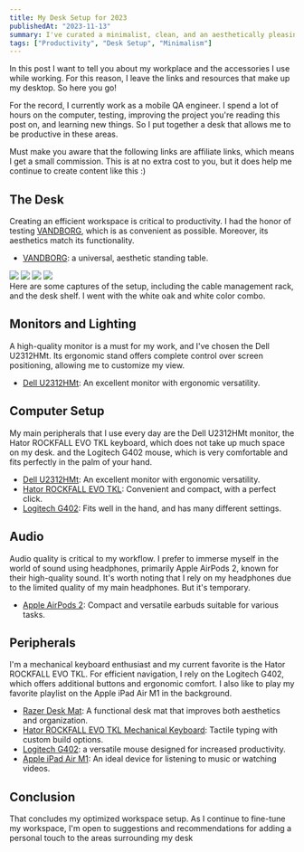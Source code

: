 ```yaml
---
title: My Desk Setup for 2023
publishedAt: "2023-11-13"
summary: I've curated a minimalist, clean, and an aesthetically pleasing workspace to maximize my productivity.
tags: ["Productivity", "Desk Setup", "Minimalism"]
---
```


In this post I want to tell you about my workplace and the accessories I use while working. For this reason, I leave the links and resources that make up my desktop. So here you go!

For the record, I currently work as a mobile QA engineer. I spend a lot of hours on the computer, testing, improving the project you're reading this post on, and learning new things. So I put together a desk that allows me to be productive in these areas.


<Alert>
  Must make you aware that the following links are affiliate links, which
  means I get a small commission. This is at no extra cost to you, but it does
  help me continue to create content like this :)
</Alert>

## The Desk

Creating an efficient workspace is critical to productivity. I had the honor of testing [VANDBORG](https://jysk.ua/ofis/stil-kompyuterniy/stil-pysmovyy-vandborg-60kh120-dub/chorn), which is as convenient as possible. Moreover, its aesthetics match its functionality.


- [VANDBORG](https://jysk.ua/ofis/stil-kompyuterniy/stil-pysmovyy-vandborg-60kh120-dub/chorn): a universal, aesthetic standing table.

<div className="grid grid-cols-2 grid-rows-2 gap-1 rounded-lg overflow-clip">
  <Image width={600} height={400} src="/blog/desk/DSC00166.jpg" reset />
  <Image width={600} height={400} src="/blog/desk/DSC00150.jpg" reset />
  <Image width={600} height={400} src="/blog/desk/DSC00160.jpg" reset />
  <Image width={600} height={400} src="/blog/desk/DSC_3253.jpg" reset />
</div>

<figcaption>
  Here are some captures of the setup, including the cable management rack, and
  the desk shelf. I went with the white oak and white color combo.
</figcaption>

## Monitors and Lighting

A high-quality monitor is a must for my work, and I've chosen the Dell U2312HMt. Its ergonomic stand offers complete control over screen positioning, allowing me to customize my view.

- [Dell U2312HMt](https://www.amazon.com/Dell-UltraSharp-U2312HM-IPS-Monitor/dp/B005LN1JEC): An excellent monitor with ergonomic versatility.

## Computer Setup

My main peripherals that I use every day are the Dell U2312HMt monitor, the Hator ROCKFALL EVO TKL keyboard, which does not take up much space on my desk. and the Logitech G402 mouse, which is very comfortable and fits perfectly in the palm of your hand.

- [Dell U2312HMt](https://www.amazon.com/Dell-UltraSharp-U2312HM-IPS-Monitor/dp/B005LN1JEC): An excellent monitor with ergonomic versatility.
- [Hator ROCKFALL EVO TKL](https://hator.gg/ua/keyboards/rockfall-evo-tkl/): Convenient and compact, with a perfect click.
- [Logitech G402](https://rozetka.com.ua/ua/logitech_g402_hyperion_fury/p1228365/): Fits well in the hand, and has many different settings.

## Audio

Audio quality is critical to my workflow. I prefer to immerse myself in the world of sound using headphones, primarily Apple AirPods 2, known for their high-quality sound. It's worth noting that I rely on my headphones due to the limited quality of my main headphones. But it's temporary.

- [Apple AirPods 2](https://jabko.ua/apple-airpods/naushniki-apple-airpods/naushniki-apple-airpods--mv7n2-?utm_source=google&utm_campaign=Promodo_PMax_AirPods&utm_content=cid|18136372947|AirPods&utm_term=&utm_medium=cpc&gclid=Cj0KCQiA3uGqBhDdARIsAFeJ5r1mLrxxdWWaSC-9BZbMFDW4D4CDKa9EjyCw6wdZLYaqKKpSs1YHiPkaAptTEALw_wcB): Compact and versatile earbuds suitable for various tasks.

## Peripherals

I'm a mechanical keyboard enthusiast and my current favorite is the Hator ROCKFALL EVO TKL. For efficient navigation, I rely on the Logitech G402, which offers additional buttons and ergonomic comfort. I also like to play my favorite playlist on the Apple iPad Air M1 in the background.

- [Razer Desk Mat](https://www.razer.com/gaming-mouse-mats/razer-pro-glide/RZ02-03331500-R3U1): A functional desk mat that improves both aesthetics and organization.
- [Hator ROCKFALL EVO TKL Mechanical Keyboard](https://hator.gg/ua/keyboards/rockfall-evo-tkl/): Tactile typing with custom build options.
- [Logitech G402](https://rozetka.com.ua/ua/logitech_g402_hyperion_fury/p1228365/): a versatile mouse designed for increased productivity.
- [Apple iPad Air M1](https://yabloki.ua/ipad-air-m1-space-gray-64gb-wi-fi-2022-mm9c3.html): An ideal device for listening to music or watching videos.

## Conclusion

That concludes my optimized workspace setup. As I continue to fine-tune my workspace, I'm open to suggestions and recommendations for adding a personal touch to the areas surrounding my desk
